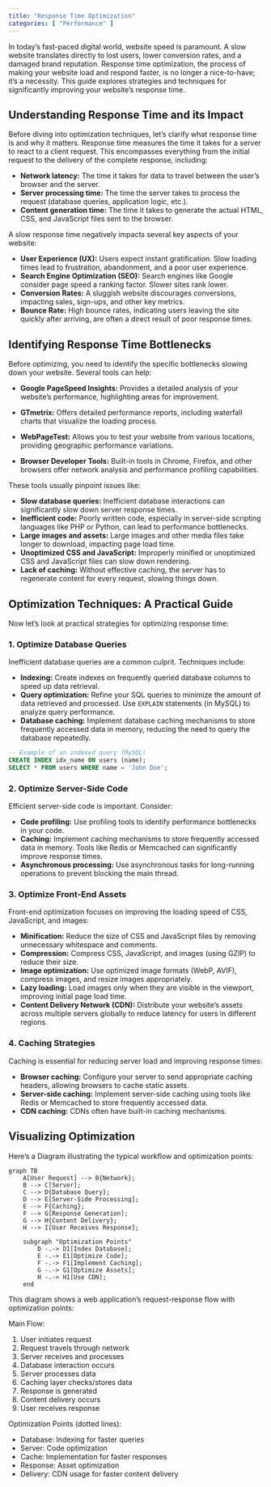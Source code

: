 ```yaml
---
title: "Response Time Optimization"
categories: [ "Performance" ]
---
```


In today's fast-paced digital world, website speed is paramount. A slow website translates directly to lost users, lower conversion rates, and a damaged brand reputation. Response time optimization, the process of making your website load and respond faster, is no longer a nice-to-have; it's a necessity. This guide explores strategies and techniques for significantly improving your website's response time.


## Understanding Response Time and its Impact

Before diving into optimization techniques, let's clarify what response time is and why it matters. Response time measures the time it takes for a server to react to a client request. This encompasses everything from the initial request to the delivery of the complete response, including:

-   **Network latency:** The time it takes for data to travel between the user's browser and the server.
-   **Server processing time:** The time the server takes to process the request (database queries, application logic, etc.).
-   **Content generation time:** The time it takes to generate the actual HTML, CSS, and JavaScript files sent to the browser.

A slow response time negatively impacts several key aspects of your website:

-   **User Experience (UX):** Users expect instant gratification. Slow loading times lead to frustration, abandonment, and a poor user experience.
-   **Search Engine Optimization (SEO):** Search engines like Google consider page speed a ranking factor. Slower sites rank lower.
-   **Conversion Rates:** A sluggish website discourages conversions, impacting sales, sign-ups, and other key metrics.
-   **Bounce Rate:** High bounce rates, indicating users leaving the site quickly after arriving, are often a direct result of poor response times.

## Identifying Response Time Bottlenecks

Before optimizing, you need to identify the specific bottlenecks slowing down your website. Several tools can help:

-   **Google PageSpeed Insights:** Provides a detailed analysis of your website's performance, highlighting areas for improvement.
-   **GTmetrix:** Offers detailed performance reports, including waterfall charts that visualize the loading process.
-   **WebPageTest:** Allows you to test your website from various locations, providing geographic performance variations.

-   **Browser Developer Tools:** Built-in tools in Chrome, Firefox, and other browsers offer network analysis and performance profiling capabilities.

These tools usually pinpoint issues like:

-   **Slow database queries:** Inefficient database interactions can significantly slow down server response times.
-   **Inefficient code:** Poorly written code, especially in server-side scripting languages like PHP or Python, can lead to performance bottlenecks.
-   **Large images and assets:** Large images and other media files take longer to download, impacting page load time.
-   **Unoptimized CSS and JavaScript:** Improperly minified or unoptimized CSS and JavaScript files can slow down rendering.
-   **Lack of caching:** Without effective caching, the server has to regenerate content for every request, slowing things down.

## Optimization Techniques: A Practical Guide

Now let's look at practical strategies for optimizing response time:

### 1. Optimize Database Queries

Inefficient database queries are a common culprit. Techniques include:

-   **Indexing:** Create indexes on frequently queried database columns to speed up data retrieval.
-   **Query optimization:** Refine your SQL queries to minimize the amount of data retrieved and processed. Use `EXPLAIN` statements (in MySQL) to analyze query performance.
-   **Database caching:** Implement database caching mechanisms to store frequently accessed data in memory, reducing the need to query the database repeatedly.

``` sql
-- Example of an indexed query (MySQL)
CREATE INDEX idx_name ON users (name);
SELECT * FROM users WHERE name = 'John Doe';
```

### 2. Optimize Server-Side Code

Efficient server-side code is important. Consider:

-   **Code profiling:** Use profiling tools to identify performance bottlenecks in your code.
-   **Caching:** Implement caching mechanisms to store frequently accessed data in memory. Tools like Redis or Memcached can significantly improve response times.
-   **Asynchronous processing:** Use asynchronous tasks for long-running operations to prevent blocking the main thread.

### 3. Optimize Front-End Assets

Front-end optimization focuses on improving the loading speed of CSS, JavaScript, and images:

-   **Minification:** Reduce the size of CSS and JavaScript files by removing unnecessary whitespace and comments.
-   **Compression:** Compress CSS, JavaScript, and images (using GZIP) to reduce their size.
-   **Image optimization:** Use optimized image formats (WebP, AVIF), compress images, and resize images appropriately.
-   **Lazy loading:** Load images only when they are visible in the viewport, improving initial page load time.
-   **Content Delivery Network (CDN):** Distribute your website's assets across multiple servers globally to reduce latency for users in different regions.

### 4. Caching Strategies

Caching is essential for reducing server load and improving response times:

-   **Browser caching:** Configure your server to send appropriate caching headers, allowing browsers to cache static assets.
-   **Server-side caching:** Implement server-side caching using tools like Redis or Memcached to store frequently accessed data.
-   **CDN caching:** CDNs often have built-in caching mechanisms.

## Visualizing Optimization

Here's a Diagram illustrating the typical workflow and optimization points:

```mermaid
graph TB
    A[User Request] --> B{Network};
    B --> C[Server];
    C --> D{Database Query};
    D --> E[Server-Side Processing];
    E --> F{Caching};
    F --> G[Response Generation];
    G --> H{Content Delivery};
    H --> I[User Receives Response];

    subgraph "Optimization Points"
        D -.-> D1[Index Database];
        E -.-> E1[Optimize Code];
        F -.-> F1[Implement Caching];
        G -.-> G1[Optimize Assets];
        H -.-> H1[Use CDN];
    end
```

This diagram shows a web application's request-response flow with optimization points:

Main Flow:

1. User initiates request
2. Request travels through network
3. Server receives and processes
4. Database interaction occurs
5. Server processes data
6. Caching layer checks/stores data
7. Response is generated
8. Content delivery occurs
9. User receives response

Optimization Points (dotted lines):

- Database: Indexing for faster queries
- Server: Code optimization
- Cache: Implementation for faster responses
- Response: Asset optimization
- Delivery: CDN usage for faster content delivery